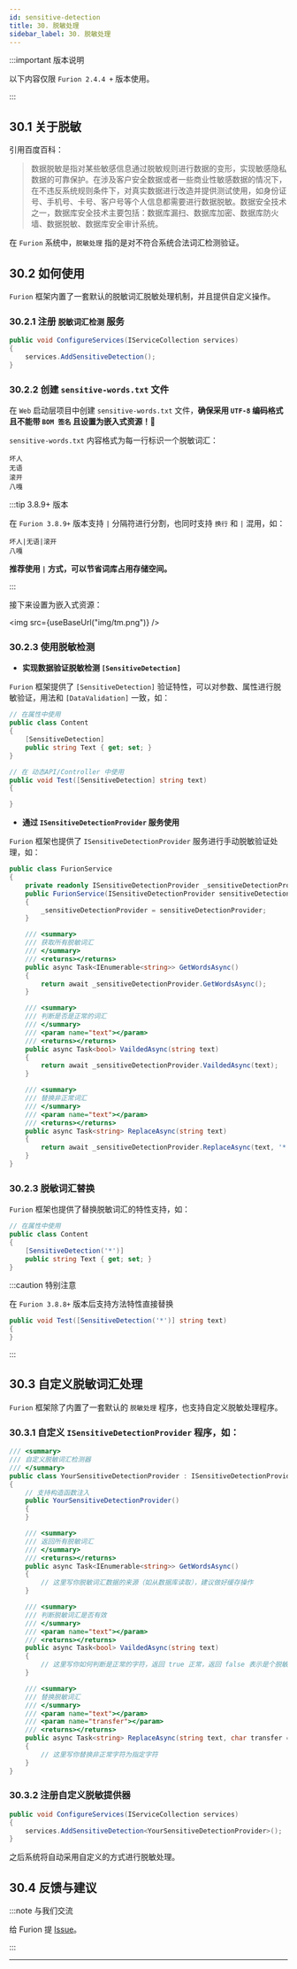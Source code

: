 ```yaml
---
id: sensitive-detection
title: 30. 脱敏处理
sidebar_label: 30. 脱敏处理
---
```


:::important 版本说明

以下内容仅限 `Furion 2.4.4 +` 版本使用。

:::


## 30.1 关于脱敏

引用百度百科：

> 数据脱敏是指对某些敏感信息通过脱敏规则进行数据的变形，实现敏感隐私数据的可靠保护。在涉及客户安全数据或者一些商业性敏感数据的情况下，在不违反系统规则条件下，对真实数据进行改造并提供测试使用，如身份证号、手机号、卡号、客户号等个人信息都需要进行数据脱敏。数据安全技术之一，数据库安全技术主要包括：数据库漏扫、数据库加密、数据库防火墙、数据脱敏、数据库安全审计系统。

在 `Furion` 系统中，`脱敏处理` 指的是对不符合系统合法词汇检测验证。

## 30.2 如何使用

`Furion` 框架内置了一套默认的脱敏词汇脱敏处理机制，并且提供自定义操作。

### 30.2.1 注册 `脱敏词汇检测` 服务

```cs showLineNumbers  {3}
public void ConfigureServices(IServiceCollection services)
{
    services.AddSensitiveDetection();
}
```

### 30.2.2 创建 `sensitive-words.txt` 文件

在 `Web` 启动层项目中创建 `sensitive-words.txt` 文件，**确保采用 `UTF-8` 编码格式且不能带 `BOM 签名` 且设置为嵌入式资源！**🎃

`sensitive-words.txt` 内容格式为每一行标识一个脱敏词汇：

```showLineNumbers
坏人
无语
滚开
八嘎
```

:::tip 3.8.9+ 版本

在 `Furion 3.8.9+` 版本支持 `|` 分隔符进行分割，也同时支持 `换行` 和 `|` 混用，如：

```showLineNumbers
坏人|无语|滚开
八嘎
```

**推荐使用 `|` 方式，可以节省词库占用存储空间。**

:::

接下来设置为嵌入式资源：

<img src={useBaseUrl("img/tm.png")} />

### 30.2.3 使用脱敏检测

- **实现数据验证脱敏检测 `[SensitiveDetection]`**

`Furion` 框架提供了 `[SensitiveDetection]` 验证特性，可以对参数、属性进行脱敏验证，用法和 `[DataValidation]` 一致，如：

```cs showLineNumbers  {4,9}
// 在属性中使用
public class Content
{
    [SensitiveDetection]
    public string Text { get; set; }
}

// 在 动态API/Controller 中使用
public void Test([SensitiveDetection] string text)
{

}
```

- **通过 `ISensitiveDetectionProvider` 服务使用**

`Furion` 框架也提供了 `ISensitiveDetectionProvider` 服务进行手动脱敏验证处理，如：

```cs showLineNumbers  {4,15,25,35}
public class FurionService
{
    private readonly ISensitiveDetectionProvider _sensitiveDetectionProvider;
    public FurionService(ISensitiveDetectionProvider sensitiveDetectionProvider)
    {
        _sensitiveDetectionProvider = sensitiveDetectionProvider;
    }

    /// <summary>
    /// 获取所有脱敏词汇
    /// </summary>
    /// <returns></returns>
    public async Task<IEnumerable<string>> GetWordsAsync()
    {
        return await _sensitiveDetectionProvider.GetWordsAsync();
    }

    /// <summary>
    /// 判断是否是正常的词汇
    /// </summary>
    /// <param name="text"></param>
    /// <returns></returns>
    public async Task<bool> VaildedAsync(string text)
    {
        return await _sensitiveDetectionProvider.VaildedAsync(text);
    }

    /// <summary>
    /// 替换非正常词汇
    /// </summary>
    /// <param name="text"></param>
    /// <returns></returns>
    public async Task<string> ReplaceAsync(string text)
    {
        return await _sensitiveDetectionProvider.ReplaceAsync(text, '*');
    }
}
```

### 30.2.3 脱敏词汇替换

`Furion` 框架也提供了替换脱敏词汇的特性支持，如：

```cs showLineNumbers  {4}
// 在属性中使用
public class Content
{
    [SensitiveDetection('*')]
    public string Text { get; set; }
}
```

:::caution 特别注意

在 `Furion 3.8.8+` 版本后支持方法特性直接替换

```cs showLineNumbers  {1}
public void Test([SensitiveDetection('*')] string text)
{
}
```

:::

## 30.3 自定义脱敏词汇处理

`Furion` 框架除了内置了一套默认的 `脱敏处理` 程序，也支持自定义脱敏处理程序。

### 30.3.1 自定义 `ISensitiveDetectionProvider` 程序，如：

```cs showLineNumbers  {4,15,25,36}
/// <summary>
/// 自定义脱敏词汇检测器
/// </summary>
public class YourSensitiveDetectionProvider : ISensitiveDetectionProvider
{
    // 支持构造函数注入
    public YourSensitiveDetectionProvider()
    {
    }

    /// <summary>
    /// 返回所有脱敏词汇
    /// </summary>
    /// <returns></returns>
    public async Task<IEnumerable<string>> GetWordsAsync()
    {
        // 这里写你脱敏词汇数据的来源（如从数据库读取），建议做好缓存操作
    }

    /// <summary>
    /// 判断脱敏词汇是否有效
    /// </summary>
    /// <param name="text"></param>
    /// <returns></returns>
    public async Task<bool> VaildedAsync(string text)
    {
        // 这里写你如何判断是正常的字符，返回 true 正常，返回 false 表示是个脱敏词汇
    }

    /// <summary>
    /// 替换脱敏词汇
    /// </summary>
    /// <param name="text"></param>
    /// <param name="transfer"></param>
    /// <returns></returns>
    public async Task<string> ReplaceAsync(string text, char transfer = '*')
    {
        // 这里写你替换非正常字符为指定字符
    }
}
```

### 30.3.2 注册自定义脱敏提供器

```cs showLineNumbers  {3}
public void ConfigureServices(IServiceCollection services)
{
    services.AddSensitiveDetection<YourSensitiveDetectionProvider>();
}
```

之后系统将自动采用自定义的方式进行脱敏处理。

## 30.4 反馈与建议

:::note 与我们交流

给 Furion 提 [Issue](https://gitee.com/dotnetchina/Furion/issues/new?issue)。

:::

---
